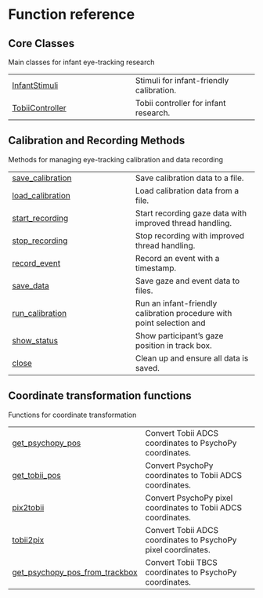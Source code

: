 # Function reference

## Core Classes

Main classes for infant eye-tracking research

| | |
| --- | --- |
| [InfantStimuli](/api/InfantStimuli.qmd) | Stimuli for infant-friendly calibration. |
| [TobiiController](/api/TobiiController.qmd) | Tobii controller for infant research. |

## Calibration and Recording Methods

Methods for managing eye-tracking calibration and data recording

| | |
| --- | --- |
| [save_calibration](/api/save_calibration.qmd) | Save calibration data to a file. |
| [load_calibration](/api/load_calibration.qmd) | Load calibration data from a file. |
| [start_recording](/api/start_recording.qmd) | Start recording gaze data with improved thread handling. |
| [stop_recording](/api/stop_recording.qmd) | Stop recording with improved thread handling. |
| [record_event](/api/record_event.qmd) | Record an event with a timestamp. |
| [save_data](/api/save_data.qmd) | Save gaze and event data to files. |
| [run_calibration](/api/run_calibration.qmd) | Run an infant-friendly calibration procedure with point selection and |
| [show_status](/api/show_status.qmd) | Show participant's gaze position in track box. |
| [close](/api/close.qmd) | Clean up and ensure all data is saved. |

## Coordinate transformation functions

Functions for coordinate transformation

| | |
| --- | --- |
| [get_psychopy_pos](/api/get_psychopy_pos.qmd) | Convert Tobii ADCS coordinates to PsychoPy coordinates. |
| [get_tobii_pos](/api/get_tobii_pos.qmd) | Convert PsychoPy coordinates to Tobii ADCS coordinates. |
| [pix2tobii](/api/pix2tobii.qmd) | Convert PsychoPy pixel coordinates to Tobii ADCS coordinates. |
| [tobii2pix](/api/tobii2pix.qmd) | Convert Tobii ADCS coordinates to PsychoPy pixel coordinates. |
| [get_psychopy_pos_from_trackbox](/api/get_psychopy_pos_from_trackbox.qmd) | Convert Tobii TBCS coordinates to PsychoPy coordinates. |